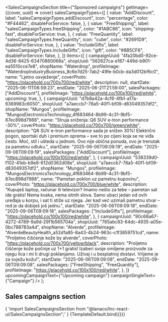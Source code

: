 
<Meta
  title="Landing sections/Sales Campaigns Section"
  component={SalesCampaignsSection}
/>

  <SalesCampaignsSection
    title={"Sponsored campaigns"}
    getImage={(cover, uuid) => cover}
    salesCampaignTypes={[
      {
        value: "AddDiscount",
        label: "salesCampaignTypes.addDiscount",
        icon: "percentage",
        color: "#F44462",
        disableForService: false,
      },
      {
        value: "FreeShipping",
        label: "salesCampaignTypes.freeShipping",
        color: "#1ABC86",
        icon: "shipping-fast",
        disableForService: true,
      },
      {
        value: "FreeQuantity",
        label: "salesCampaignTypes.freeQuantity",
        icon: "cube",
        color: "#2691D9",
        disableForService: true,
      },
      {
        value: "IncludeGifts",
        label: "salesCampaignTypes.includeGifts",
        icon: "gift",
        color: "#8B5CF6",
        disableForService: false,
      },
    ]}
    items={[
      {
        campaignUuid: "4fa20bd0-92ce-4d36-8425-63470860068a",
        shopUuid: "562627ca-e187-449d-b901-ea5510cce7e8",
        shopName: "Waterdrop",
        profileImage:
          "WaterdropIndustryBusiness_8c6e7d25-7ab2-49fe-b0cb-da3d012bf6c0",
        name: "Ljetno osvježenje",
        coverPhoto: "https://placehold.co/700x700/red/white",
        description: null,
        startDate: "2025-06-11T06:59:23",
        endDate: "2025-06-21T21:59:00",
        salesPackages: ["AddDiscount"],
        profileImage: "https://placehold.co/100x100/red/white",
        upcoming: true,
      },
      {
        campaignUuid: "d7b8a42a-4cf6-4fb1-a17a-6369983c6050",
        shopUuid: "a7aeccb7-78a5-40f1-bf09-d83049357df2",
        shopName: "Mungos",
        profileImage:
          "MungosElectronicsTechnology_4f683464-8b99-4c31-9bf5-87ec898d7988",
        name: "Struja sniženja: Q6 SUV e-tron performance -30%",
        coverPhoto: "https://placehold.co/700x700/green/white",
        description:
          "Q6 SUV e-tron performance sada je snižen 30%! Električni pogon, sportski duh i premium oprema – sve to po cijeni koja se ne viđa često. Moć, stil i ušteda u jednom. Ovo nije obična ponuda, ovo je trenutak za pametnu odluku.",
        startDate: "2025-06-06T09:09:19",
        endDate: "2025-09-06T09:09:19",
        salesPackages: ["AddDiscount"],
        profileImage: "https://placehold.co/100x100/red/white",
      },
      {
        campaignUuid: "538339d0-f102-41eb-b9e8-612d0362d08e",
        shopUuid: "a7aeccb7-78a5-40f1-bf09-d83049357df2",
        shopName: "Mungos",
        profileImage:
          "MungosElectronicsTechnology_4f683464-8b99-4c31-9bf5-87ec898d7988",
        name: "Pametan poklon uz pametnu kupovinu",
        coverPhoto: "https://placehold.co/700x700/blue/white",
        description:
          "Kupuješ laptop, računar ili televizor? Imamo nešto za tebe – pametan sat ide gratis! Nema kvaka, nema sitnih slova. Samo ubaci jedan od ovih uređaja u korpu, i sat ti stiže uz njega. Jer kad već uzimaš pametnu stvar – red je da dobiješ još jednu.",
        startDate: "2025-06-06T09:09:18",
        endDate: "2025-09-06T09:09:18",
        salesPackages: ["IncludeGifts"],
        profileImage: "https://placehold.co/100x100/red/white",
      },
      {
        campaignUuid: "90c68a67-4272-4789-9a9d-29f1b565704a",
        shopUuid: "765abc83-64dc-4935-a05e-0bc788783a4d",
        shopName: "Alverde",
        profileImage:
          "AlverdeBeautyHealth_a52d1a85-8a43-4b24-963c-c1f3859751cd",
        name: "Proljetno čišćenje kože by alverde",
        coverPhoto: "https://placehold.co/700x700/yellow/black",
        description:
          "Proljetno čišćenje kože počinje uz 1+1 gratis! Izaberi svoje omiljene proizvode za njegu lica i mi ti drugi poklanjamo. Uživaj i u besplatnoj dostavi. Vrijeme je za svježu kožu!",
        startDate: "2025-06-06T09:09:08",
        endDate: "2025-09-06T09:09:08",
        salesPackages: ["FreeShipping", "FreeQuantity"],
        profileImage: "https://placehold.co/100x100/red/white",
      },
    ]}
    upcomingCampaignText={"Upcoming campaign"}
    campaignSingleText={"Campaign"}
  />
);

## Sales campaigns section

<SyntaxHighlighter language="jsx" style={nord}>
  {
    'import SalesCampaignsSection from "@lanaco/lnc-react-ui/SalesCampaignsSection";'
  }
</SyntaxHighlighter>

<Canvas>
  <Story name="Default" args={{}}>
    {TemplateDefault.bind({})}
  </Story>
</Canvas>
